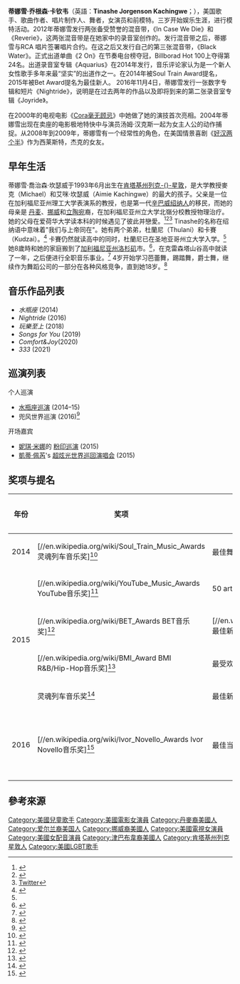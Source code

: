 {{Infobox person
| name = 蒂娜雪<br/>Tinashe
| image = Tinashe 2020 Vogue 1.jpg
| caption = 2020年接受《[[時尚_(Vogue)|時尚]]》雜誌專訪的蒂娜雪
| birth_name = 蒂娜雪·乔根森·卡钦韦<br/>Tinashe Jorgenson Kachingwe
| birth_date = {{Birth date and age|mf=yes|1993|2|6}}
| birth_place = 美國肯塔基州[[列克星敦_(肯塔基州)|列克-{}-星敦]]
| residence = 美國[[加州|加州]][[La_Crescenta|La Crescenta]]
| occupation = {{hlist|歌手|詞曲作者|音樂製作人|舞者|女演員}}
| years_active = 2007–現今
| website = {{URL|tinashenow.com}}
| module = {{Infobox musical artist|embed=yes
| background      = solo_singer
| origin          = 
| genre      = {{hlist|[[Alternative_R&B|Alternative R&B]]|[[Contemporary_R&B|R&B]]<ref name="AMreview">{{cite web|URL=http://www.allmusic.com/artist/tinashe-mn0003236942/biography|title=Tinashe ((Biography & History / AllMusic))|publisher=[[AllMusic|AllMusic]]|last=Kellmen|first=Andy}}</ref>|[[Pop_music|pop]]<ref>[http://www.complex.com/music/tinashe-interview-2016-cover-story Tinashe And Family On Racism, Self Doubt, And Nobody Wanting To Date Her<!-- Bot generated title -->]</ref>}}
| years_active    = 2000–現今
| instrument      = 聲樂
| label           = [[RCA_唱片|RCA 唱片]]
| associated_acts = [[The_Stunners|The Stunners]]
}}
}}
'''蒂娜雪·乔根森·卡钦韦'''（英語：'''Tinashe Jorgenson Kachingwe'''；{{bd|1993年|2月6日|||catIdx=}}），美国歌手、歌曲作者、唱片制作人、舞者，女演员和前模特。三岁开始娱乐生涯，进行模特活动。2012年蒂娜雪发行两张备受赞誉的混音带，《In Case We Die》和《Reverie》，这两张混音带是在她家中的录音室创作的。发行混音带之后，蒂娜雪与RCA 唱片签署唱片合约。在这之后又发行自己的第三张混音带，《Black Water》。正式出道单曲《2 On》在节奏电台榜夺冠，Billborad Hot 100上夺得第24名。出道录音室专辑《Aquarius》在2014年发行，音乐评论家认为是一个新人女性歌手多年来最“坚实”的出道作之一。在2014年被Soul Train Award提名，2015年被Bet Award提名为最佳新人。 2016年11月4日，蒂娜雪发行一张数字专辑和短片《Nightride》，说明是在过去两年的作品以及即将到来的第二张录音室专辑《Joyride》。

在2000年的电视电影《[[Cora_Unashamed|Cora毫无顾忌]]》中她做了她的演技首次亮相。2004年蒂娜雪出现在卖座的电影极地特快中与演员汤姆·汉克斯一起为女主人公的动作捕捉。从2008年到2009年，蒂娜雪有一个经常性的角色，在美国情景喜剧《[[好汉两个半|好汉两个半]]》作为西莱斯特，杰克的女友。

== 早年生活 ==
蒂娜雪·喬治森·坎瑟威于1993年6月出生在[[肯塔基州|肯塔基州]][[列克星敦_(肯塔基州)|列克-{}-星敦]]，是大学教授麥克（Michael）和艾咪·坎瑟威（Aimie Kachingwe）的最大的孩子。父亲是一位在加利福尼亚州理工大学表演系的教授，也是第一代[[辛巴威|辛巴威]][[維基百科:臺灣教育專案/政大世界民族誌學習作業/紹納人|绍纳人]]的移民，而她的母亲是 [[丹麥人|丹麦]]、[[挪威人|挪威]]和[[立陶宛人|立陶宛]]裔，在加利福尼亚州立大学北嶺分校教授物理治疗。她的父母在爱荷华大学读本科的时候遇见了彼此并戀愛。<ref name="Tinashe">{{cite web|url=http://ca.complex.com/music/tinashe-interview-2016-cover-story|title=Tinashe|accessdate=March 16, 2016|date=February 2, 2016|publisher=Complex|archive-date=2016-03-10|archive-url=https://web.archive.org/web/20160310213848/http://ca.complex.com/music/tinashe-interview-2016-cover-story|dead-url=yes}}</ref><ref>{{cite web|url=https://www.youtube.com/watch?v=c1KEMWmz3wI|title=Tinashe Reveals Her Ethnicity|accessdate=March 14, 2015|author=Power 105.1|website=YouTube}}</ref><ref>[https://twitter.com/Tinashé/status/28694064811479040 Twitter]</ref> Tinashe的名称在绍纳语中意味着"我们与上帝同在"。她有两个弟弟，杜蘭尼（Thulani）和卡賽（Kudzai）。<ref name="ZAA">{{cite web|url=http://www.newzimbabwe.com/SHOWBIZ-10716-Tinashe+adds+touch+of+glamour+to+ZAA/SHOWBIZ.aspx|title=Tinashe brings touch of glamour to ZAA|accessdate=March 14, 2015|website=New Zimbabwe|archiveurl=https://web.archive.org/web/20150402160448/http://www.newzimbabwe.com/SHOWBIZ-10716-Tinashe+adds+touch+of+glamour+to+ZAA/SHOWBIZ.aspx|archivedate=2015-04-02|deadurl=yes}}</ref> 卡賽仍然就读高中的同时，杜蘭尼已在圣地亚哥州立大学入学。<ref name="Tinashe"/> 她8歲時和她的家庭搬到了[[加利福尼亚州|加利福尼亚州]][[洛杉矶|洛杉矶]]市。<ref name="Biography">{{cite web|url=http://www.mtv.com/artists/tinashe/biography/|title=About Tinashe|accessdate=March 15, 2015|publisher=Viacom|website=MTV|archive-date=2015-12-29|archive-url=https://web.archive.org/web/20151229220903/http://www.mtv.com/artists/tinashe/biography/|dead-url=no}}</ref>，在克雷森塔山谷高中就读了一年，之后便进行全职音乐事业。<ref>{{cite web|url=http://www.at40.com/news-article/tinashe-and-ryan-call-radio-stations-to-correct-pronunciation-of-her-name/33395|title=Tinashe and Ryan Call Radio Stations to Correct Pronunciation of Her Name|accessdate=March 14, 2015|date=October 15, 2014|last=Inocencio|first=Marc|work=American Top 40|deadurl=yes|archiveurl=https://web.archive.org/web/20150402164527/http://www.at40.com/news-article/tinashe-and-ryan-call-radio-stations-to-correct-pronunciation-of-her-name/33395|archivedate=2015-04-02}}</ref> 4岁开始学习芭蕾舞，踢踏舞，爵士舞，继续作为舞蹈公司的一部分在各种风格竞争，直到她18岁。<ref>{{cite web|url=http://radio.com/2014/09/03/new-music-to-know-tinashe-interview/|title=New Music To Know: Tinashe is an R&B Singer on the Verge|accessdate=March 14, 2015|last=Carlin|first=Shannon|website=Radio|archiveurl=https://web.archive.org/web/20150212210732/http://radio.com/2014/09/03/new-music-to-know-tinashe-interview/|archivedate=2015-02-12|deadurl=yes}}</ref>

== 音乐作品列表 ==
* ''水瓶座'' (2014)
* ''Nightride'' (2016)
*''玩樂至上'' (2018)
* ''Songs for You'' (2019)
* ''Comfort&Joy ''(2020)
* '' 333 '' (2021)

== 巡演列表 ==
; 个人巡演
* [[水瓶座巡演|水瓶座巡演]] (2014–15)
* 兜风世界巡演 (2016)<ref>{{cite web|url=http://www.billboard.com/articles/columns/hip-hop/6842850/tinashe-joyride-world-tour-dates|title=Tinashe Announces 2016 Joyride World Tour Dates|accessdate=January 13, 2016|work=Billboard}}</ref>
; 开场嘉宾
* [[妮琪·米娜|妮琪·米娜]]的 [[粉印巡演|粉印巡演]] (2015)
* [[凱蒂·佩芮|凱蒂·佩芮]]'s [[超炫光世界巡回演唱会|超炫光世界巡回演唱会]] (2015)

== 奖项与提名 ==
{| class="wikitable Sortable"
! 年份
! 奖项
! 类别
! Work
! 结果
|-
| 2014
| [//en.wikipedia.org/wiki/Soul_Train_Music_Awards 灵魂列车音乐奖]<ref>{{cite web|url=http://www.bet.com/shows/soul-train-awards/2014/nominees/best-dance-performance.html|title=2014 Soul Train Music Awards Nominees|accessdate=October 17, 2015|publisher=BET}}</ref>
| 最佳舞曲表演
| "[//en.wikipedia.org/wiki/2_On 2 On]" featuring [//en.wikipedia.org/wiki/Schoolboy_Q Schoolboy Q]
| {{nom}}
|-
| rowspan="4" | 2015
| [//en.wikipedia.org/wiki/YouTube_Music_Awards YouTube音乐奖]<ref>{{cite web|url=http://variety.com/2015/digital/news/youtube-music-awards-2015-winners-unveiled-picked-by-big-data-1201444212/|title=YouTube Music Awards 2015 Winners Unveiled, Picked by Big Data|accessdate=October 17, 2015|work=Variety|archive-date=2015-07-03|archive-url=https://web.archive.org/web/20150703011202/http://variety.com/2015/digital/news/youtube-music-awards-2015-winners-unveiled-picked-by-big-data-1201444212/|dead-url=no}}</ref>
| 50 artists to watch
| rowspan="2" | 她自己
| {{won}}
|-
| [//en.wikipedia.org/wiki/BET_Awards BET音乐奖]<ref>{{cite web|url=http://www.bet.com/shows/bet-awards/2015/nominees/best-new-artist.html|title=BET Awards2015年最佳新人歌手|accessdate=October 17, 2015|publisher=BET}}</ref>
| [//en.wikipedia.org/wiki/BET_Award_for_Best_New_Artist 最佳新人歌手]
| {{nom}}
|-
| [//en.wikipedia.org/wiki/BMI_Award BMI R&B/Hip-Hop音乐奖]<ref>{{cite web|url=http://www.bmi.com/news/entry/2015_bmi_rb_hip_hop_awards|title=2015 BMI R&B/Hip-Hop Awards|accessdate=October 16, 2015|work=BMI}}</ref>
| 最受欢迎的R&B/Hip-Hop歌曲
| "2 On"
| {{won}}
|-
| 灵魂列车音乐奖<ref>{{cite web|url=http://www.bet.com/shows/soul-train-awards/2015/photos/nominees/and-the-nominees-are.html#!101515-Shows-STA-Nominees-Tinashe|title=Soul Train Music Awards 2015 Nominees|accessdate=October 16, 2015|publisher=BET}}</ref>
| 最佳新人歌手
| 她自己
| {{nom}}
|-
| 2016
| [//en.wikipedia.org/wiki/Ivor_Novello_Awards Ivor Novello音乐奖]<ref>{{cite web|url=http://hitsdailydouble.com/news&id=300704|title=61ST IVOR NOVELLO NOMS REVEALED|accessdate=April 21, 2016|publisher=Hits Daily Double}}</ref>
| 最佳当代歌曲
| "[//en.wikipedia.org/wiki/All_My_Friends_(Snakehips_song) All My Friends]" (with [//en.wikipedia.org/wiki/Snakehips_(band) Snakehips] and [//en.wikipedia.org/wiki/Chance_the_Rapper Chance the Rapper])
| {{won}}
|}

== 參考來源 ==
{{reflist|3}}
{{DEFAULTSORT: Tinashe}}

[[Category:美國兒童歌手|Category:美國兒童歌手]]
[[Category:美國電影女演員|Category:美國電影女演員]]
[[Category:丹麥裔美國人|Category:丹麥裔美國人]]
[[Category:爱尔兰裔美国人|Category:爱尔兰裔美国人]]
[[Category:挪威裔美國人|Category:挪威裔美國人]]
[[Category:美國電視女演員|Category:美國電視女演員]]
[[Category:美國女配音演員|Category:美國女配音演員]]
[[Category:津巴布韋裔美國人|Category:津巴布韋裔美國人]]
[[Category:肯塔基州列克星敦人|Category:肯塔基州列克星敦人]]
[[Category:美國LGBT歌手|Category:美國LGBT歌手]]